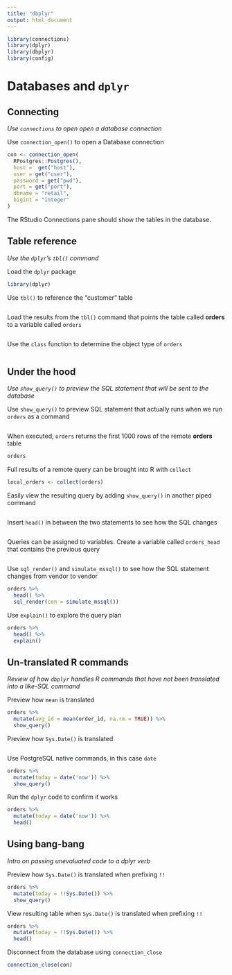 ```yaml
---
title: "dbplyr"
output: html_document
---
```


```r
library(connections)
library(dplyr)
library(dbplyr)
library(config)
```

# Databases and `dplyr`

## Connecting
*Use `connections` to open open a database connection*

Use `connection_open()` to open a Database connection
```r
con <- connection_open(
  RPostgres::Postgres(),
  host =  get("host"),
  user = get("user"),
  password = get("pwd"),
  port = get("port"),
  dbname = "retail",
  bigint = "integer"
)
```
    
The RStudio Connections pane should show the tables in the database.

## Table reference
*Use the `dplyr`'s `tbl()` command*

Load the `dplyr` package
```r
library(dplyr)
```

Use `tbl()` to reference the "customer" table
```r

```

Load the results from the `tbl()` command that points the table called **orders** to a variable called `orders` 
```r

```
    
Use the `class` function to determine the object type of `orders`
```r

```

## Under the hood 
*Use `show_query()` to preview the SQL statement that will be sent to the database*

Use `show_query()` to preview SQL statement that actually runs when we run `orders` as a command
```r

```
    
When executed, `orders` returns the first 1000 rows of the remote **orders** table
```r
orders
```

Full results of a remote query can be brought into R with `collect`
```r
local_orders <- collect(orders)
```

Easily view the resulting query by adding `show_query()` in another piped command
```r

```

Insert `head()` in between the two statements to see how the SQL changes
```r

```
    
Queries can be assigned to variables. Create a variable called `orders_head` that contains the previous query
```r

```

Use `sql_render()` and `simulate_mssql()` to see how the SQL statement changes from vendor to vendor
```r
orders %>%
  head() %>%
  sql_render(con = simulate_mssql()) 
```

Use `explain()` to explore the query plan
```r
orders %>% 
  head() %>% 
  explain()
```
    
## Un-translated R commands
*Review of how `dbplyr` handles R commands that have not been translated into a like-SQL command*

Preview how `mean` is translated
```r
orders %>% 
  mutate(avg_id = mean(order_id, na.rm = TRUE)) %>% 
  show_query()
```

Preview how `Sys.Date()` is translated
```r

```

Use PostgreSQL native commands, in this case `date`
```r
orders %>%
  mutate(today = date('now')) %>%
  show_query()
```

Run the `dplyr` code to confirm it works
```r
orders %>%
  mutate(today = date('now')) %>%
  head()
```

## Using bang-bang
*Intro on passing unevaluated code to a dplyr verb*

Preview how `Sys.Date()` is translated when prefixing `!!`
```r
orders %>%
  mutate(today = !!Sys.Date()) %>%
  show_query()
```

View resulting table when `Sys.Date()` is translated when prefixing `!!`
```r
orders %>%
  mutate(today = !!Sys.Date()) %>%
  head()
```

Disconnect from the database using `connection_close`
```r
connection_close(con)
```

